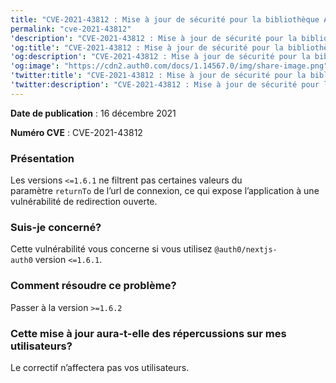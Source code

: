 ---
title: "CVE-2021-43812 : Mise à jour de sécurité pour la bibliothèque Auth0 de Next.js"
permalink: "cve-2021-43812"
'description': "CVE-2021-43812 : Mise à jour de sécurité pour la bibliothèque Auth0 de Next.js"
'og:title': "CVE-2021-43812 : Mise à jour de sécurité pour la bibliothèque Auth0 de Next.js"
'og:description': "CVE-2021-43812 : Mise à jour de sécurité pour la bibliothèque Auth0 de Next.js"
'og:image': "https://cdn2.auth0.com/docs/1.14567.0/img/share-image.png"
'twitter:title': "CVE-2021-43812 : Mise à jour de sécurité pour la bibliothèque Auth0 de Next.js"
'twitter:description': "CVE-2021-43812 : Mise à jour de sécurité pour la bibliothèque Auth0 de Next.js"
---

**Date de publication** : 16 décembre 2021

**Numéro CVE** : CVE-2021-43812

### Présentation

Les versions `<=1.6.1` ne filtrent pas certaines valeurs du paramètre `returnTo` de l’url de connexion, ce qui expose l’application à une vulnérabilité de redirection ouverte.

### Suis-je concerné?

Cette vulnérabilité vous concerne si vous utilisez `@auth0/nextjs-auth0` version `<=1.6.1`.

### Comment résoudre ce problème?

Passer à la version `>=1.6.2`

### Cette mise à jour aura-t-elle des répercussions sur mes utilisateurs?

Le correctif n’affectera pas vos utilisateurs.